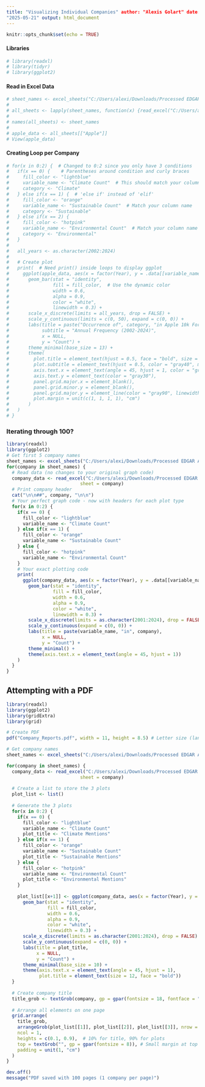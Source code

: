 ```yaml
---
title: "Visualizing Individual Companies" author: "Alexis Golart" date:
"2025-05-21" output: html_document
---
```

```r
knitr::opts_chunk$set(echo = TRUE)
```
#### Libraries
```r
# library(readxl)
# library(tidyr)
# library(ggplot2)
```
#### Read in Excel Data
```r
# sheet_names <- excel_sheets("C:/Users/alexi/Downloads/Processed EDGAR API Links.xlsx")
#
# all_sheets <- lapply(sheet_names, function(x) {read_excel("C:/Users/alexi/Downloads/Processed EDGAR API Links.xlsx", sheet = x)})
#
# names(all_sheets) <- sheet_names
#
# apple_data <- all_sheets[["Apple"]]
# View(apple_data)
```
#### Creating Loop per Company
```r
# for(x in 0:2) {  # Changed to 0:2 since you only have 3 conditions
#   if(x == 0) {    # Parentheses around condition and curly braces
#     fill_color <- "lightblue"
#     variable_name <- "Climate Count"  # This should match your column name
#     category <- "Climate"
#   } else if(x == 1) {  # 'else if' instead of 'elif'
#     fill_color <- "orange"
#     variable_name <- "Sustainable Count"  # Match your column name
#     category <- "Sustainable"
#   } else if(x == 2) {
#     fill_color <- "hotpink"
#     variable_name <- "Environmental Count"  # Match your column name
#     category <- "Environmental"
#   }
#
#   all_years <- as.character(2002:2024)
#
#   # Create plot
#   print(  # Need print() inside loops to display ggplot
#     ggplot(apple_data, aes(x = factor(Year), y = .data[[variable_name]])) +  # Dynamic column reference
#       geom_bar(stat = "identity",
#                fill = fill_color,  # Use the dynamic color
#                width = 0.6,
#                alpha = 0.9,
#                color = "white",
#                linewidth = 0.3) +
#       scale_x_discrete(limits = all_years, drop = FALSE) +
#       scale_y_continuous(limits = c(0, 50), expand = c(0, 0)) +
#       labs(title = paste("Occurrence of", category, "in Apple 10k Forms"),  # Use paste() for string concatenation
#            subtitle = "Annual Frequency (2002-2024)",
#            x = NULL,
#            y = "Count") +
#       theme_minimal(base_size = 13) +
#       theme(
#         plot.title = element_text(hjust = 0.5, face = "bold", size = rel(1.2), margin = margin(b = 8)),
#         plot.subtitle = element_text(hjust = 0.5, color = "gray40", margin = margin(b = 15)),
#         axis.text.x = element_text(angle = 45, hjust = 1, color = "gray30"),
#         axis.text.y = element_text(color = "gray30"),
#         panel.grid.major.x = element_blank(),
#         panel.grid.minor.y = element_blank(),
#         panel.grid.major.y = element_line(color = "gray90", linewidth = 0.3),
#         plot.margin = unit(c(1, 1, 1, 1), "cm")
#       )
#   )
# }
```
### Iterating through 100?
```r
library(readxl)
library(ggplot2)
# Get first 5 company names
sheet_names <- excel_sheets("C:/Users/alexi/Downloads/Processed EDGAR API Links.xlsx")[1:100]
for(company in sheet_names) {
  # Read data (no changes to your original graph code)
  company_data <- read_excel("C:/Users/alexi/Downloads/Processed EDGAR API Links.xlsx",
                           sheet = company)
  # Print company header
  cat("\n\n##", company, "\n\n")
  # Your perfect graph code - now with headers for each plot type
  for(x in 0:2) {
    if(x == 0) {
      fill_color <- "lightblue"
      variable_name <- "Climate Count"
    } else if(x == 1) {
      fill_color <- "orange"
      variable_name <- "Sustainable Count"
    } else {
      fill_color <- "hotpink"
      variable_name <- "Environmental Count"
    }
    # Your exact plotting code
    print(
      ggplot(company_data, aes(x = factor(Year), y = .data[[variable_name]])) +
        geom_bar(stat = "identity",
                 fill = fill_color,
                 width = 0.6,
                 alpha = 0.9,
                 color = "white",
                 linewidth = 0.3) +
        scale_x_discrete(limits = as.character(2001:2024), drop = FALSE) +
        scale_y_continuous(expand = c(0, 0)) +
        labs(title = paste(variable_name, "in", company),
             x = NULL,
             y = "Count") +
        theme_minimal() +
        theme(axis.text.x = element_text(angle = 45, hjust = 1))
    )
  }
}
```


## Attempting with a PDF
```r
library(readxl)
library(ggplot2)
library(gridExtra)
library(grid)

# Create PDF
pdf("Company_Reports.pdf", width = 11, height = 8.5) # Letter size (landscape)

# Get company names
sheet_names <- excel_sheets("C:/Users/alexi/Downloads/Processed EDGAR API Links.xlsx")[1:100]

for(company in sheet_names) {
  company_data <- read_excel("C:/Users/alexi/Downloads/Processed EDGAR API Links.xlsx", 
                           sheet = company)
  
  # Create a list to store the 3 plots
  plot_list <- list()
  
  # Generate the 3 plots
  for(x in 0:2) {
    if(x == 0) {
      fill_color <- "lightblue"
      variable_name <- "Climate Count"
      plot_title <- "Climate Mentions"
    } else if(x == 1) {
      fill_color <- "orange"
      variable_name <- "Sustainable Count"
      plot_title <- "Sustainable Mentions"
    } else {
      fill_color <- "hotpink"
      variable_name <- "Environmental Count"
      plot_title <- "Environmental Mentions"
    }
    
    plot_list[[x+1]] <- ggplot(company_data, aes(x = factor(Year), y = .data[[variable_name]])) +
      geom_bar(stat = "identity", 
               fill = fill_color,
               width = 0.6,
               alpha = 0.9,
               color = "white",
               linewidth = 0.3) +
      scale_x_discrete(limits = as.character(2001:2024), drop = FALSE) +
      scale_y_continuous(expand = c(0, 0)) +
      labs(title = plot_title,
           x = NULL,
           y = "Count") +
      theme_minimal(base_size = 10) +
      theme(axis.text.x = element_text(angle = 45, hjust = 1),
            plot.title = element_text(size = 12, face = "bold"))
  }
  
  # Create company title
  title_grob <- textGrob(company, gp = gpar(fontsize = 18, fontface = "bold"))
  
  # Arrange all elements on one page
  grid.arrange(
    title_grob,
    arrangeGrob(plot_list[[1]], plot_list[[2]], plot_list[[3]], nrow = 1),
    ncol = 1,
    heights = c(0.1, 0.9),  # 10% for title, 90% for plots
    top = textGrob("", gp = gpar(fontsize = 8)), # Small margin at top
    padding = unit(1, "cm")
  )
}

dev.off()
message("PDF saved with 100 pages (1 company per page)")
```

